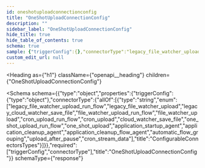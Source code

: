 ```yaml
---
id: oneshotuploadconnectionconfig
title: "OneShotUploadConnectionConfig"
description: ""
sidebar_label: "OneShotUploadConnectionConfig"
hide_title: true
hide_table_of_contents: true
schema: true
sample: {"triggerConfig":{},"connectorType":"legacy_file_watcher_upload_run_flow"}
custom_edit_url: null
---
```



<Heading
  as={"h1"}
  className={"openapi__heading"}
  children={"OneShotUploadConnectionConfig"}
>
</Heading>





<Schema
  schema={{"type":"object","properties":{"triggerConfig":{"type":"object"},"connectorType":{"allOf":[{"type":"string","enum":["legacy_file_watcher_upload_run_flow","legacy_file_watcher_upload","legacy_cloud_watcher_save_file","file_watcher_upload_run_flow","file_watcher_upload","cron_upload_run_flow","cron_upload","cloud_watcher_save_file","one_shot_upload_run_flow","one_shot_upload","application_startup_agent","application_cleanup_agent","application_cleanup_flow_agent","automatic_flow_grouping","upload_after_pause","cron_stream_data"],"title":"ConfigurableConnectorsTypes"}]}},"required":["triggerConfig","connectorType"],"title":"OneShotUploadConnectionConfig"}}
  schemaType={"response"}
>
  
</Schema>
            
